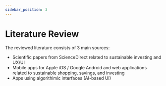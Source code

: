```yaml
---
sidebar_position: 3
---
```



# Literature Review

The reviewed literature consists of 3 main sources:
- Scientific papers from ScienceDirect related to sustainable investing and UX/UI
- Mobile apps for Apple iOS / Google Android and web applications related to sustainable shopping, savings, and investing
- Apps using algorithimic interfaces (AI-based UI)

<Figure caption="Select example papers from the Literature Review" src={Literature} />